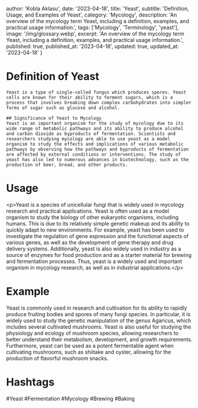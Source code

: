 
  author: 'Kobla Aklasu',
  date: '2023-04-18',
  title: 'Yeast',
  subtitle: 'Definition, Usage, and Examples of Yeast',
  category: 'Mycology',
  description: 'An overview of the mycology term Yeast, including a definition, examples, and practical usage information.',
  tags: ['Mycology', 'Terminology', 'yeast'],
  image: '/img/glossary.webp',
  excerpt: 'An overview of the mycology term Yeast, including a definition, examples, and practical usage information.',
  published: true,
  published_at: '2023-04-18',
  updated: true,
  updated_at: '2023-04-18'
}




# Definition of Yeast 
    Yeast is a type of single-celled fungus which produces spores. Yeast cells are known for their ability to ferment sugars, which is a process that involves breaking down complex carbohydrates into simpler forms of sugar such as glucose and alcohol. 
    
    ## Significance of Yeast to Mycology
    Yeast is an important organism for the study of mycology due to its wide range of metabolic pathways and its ability to produce alcohol and carbon dioxide as byproducts of fermentation. Scientists and researchers studying mycology are able to use yeast as a model organism to study the effects and implications of various metabolic pathways by observing how the pathways and byproducts of fermentation are affected by external conditions or interventions. The study of yeast has also led to numerous advances in biotechnology, such as the production of beer, bread, and other products.

# Usage

&lt;p&gt;Yeast is a species of unicellular fungi that is widely used in mycology research and practical applications. Yeast is often used as a model organism to study the biology of other eukaryotic organisms, including humans. This is due to its relatively simple genetic makeup and its ability to quickly adapt to new environments. For example, yeast has been used to investigate the regulation of gene expression and the functional aspects of various genes, as well as the development of gene therapy and drug delivery systems. Additionally, yeast is also widely used in industry as a source of enzymes for food production and as a starter material for brewing and fermentation processes. Thus, yeast is a widely used and important organism in mycology research, as well as in industrial applications.&lt;/p&gt;

# Example

Yeast is commonly used in research and cultivation for its ability to rapidly produce fruiting bodies and spores of many fungi species. In particular, it is widely used to study the genetic manipulation of the genus Agaricus, which includes several cultivated mushrooms. Yeast is also useful for studying the physiology and ecology of mushroom species, allowing researchers to better understand their metabolism, development, and growth requirements. Furthermore, yeast can be used as a potent fermentable agent when cultivating mushrooms, such as shiitake and oyster, allowing for the production of flavorful mushroom snacks.

# Hashtags

#Yeast #Fermentation #Mycology #Brewing #Baking

